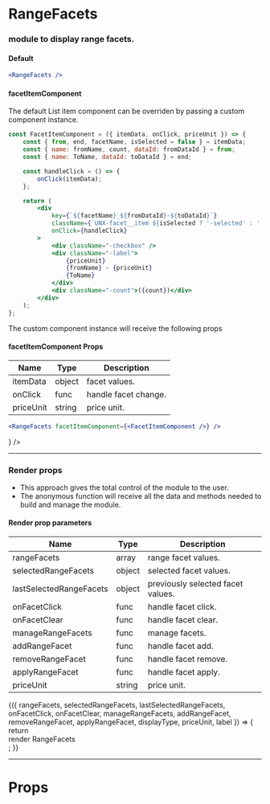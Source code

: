 

<Meta title="RangeFacets" component={RangeFacets} />

# RangeFacets

### module to display range facets.

#### Default

```jsx
<RangeFacets />
```

<Preview>
    <Story name="default">
        <UnbxdSearchWrapper siteKey={siteKey} apiKey={apiKey}>
            <RangeFacets />
            <Products attributesMap={attributesMap} />
            <div className="hidden">
                <SearchBox defaultSearch={defaultSearch} />
            </div>
        </UnbxdSearchWrapper>
    </Story>
</Preview>

#### facetItemComponent

The default List item component can be overriden by passing a custom component instance.

```jsx
const FacetItemComponent = ({ itemData, onClick, priceUnit }) => {
    const { from, end, facetName, isSelected = false } = itemData;
    const { name: fromName, count, dataId: fromDataId } = from;
    const { name: ToName, dataId: toDataId } = end;

    const handleClick = () => {
        onClick(itemData);
    };

    return (
        <div
            key={`${facetName}_${fromDataId}-${toDataId}`}
            className={`UNX-facet__item ${isSelected ? '-selected' : ''}`}
            onClick={handleClick}
        >
            <div className="-checkbox" />
            <div className="-label">
                {priceUnit}
                {fromName} - {priceUnit}
                {ToName}
            </div>
            <div className="-count">({count})</div>
        </div>
    );
};
```

The custom component instance will receive the following props

#### facetItemComponent Props

| Name      | Type   | Description          |
| --------- | ------ | -------------------- |
| itemData  | object | facet values.        |
| onClick   | func   | handle facet change. |
| priceUnit | string | price unit.          |

```jsx
<RangeFacets facetItemComponent={<FacetItemComponent />} />
```

<Preview>
    <Story name="with FacetItemComponent">
        <UnbxdSearchWrapper siteKey={siteKey} apiKey={apiKey}>
            <RangeFacets facetItemComponent={<FacetItemComponent />} />
            <Products attributesMap={attributesMap} />
            <div className="hidden">
                <SearchBox defaultSearch={defaultSearch} />
            </div>
        </UnbxdSearchWrapper>
    </Story>
</Preview>

---

### Render props

-   This approach gives the total control of the module to the user.
-   The anonymous function will receive all the data and methods needed to build and manage the module.

#### Render prop parameters

| Name                    | Type   | Description                       |
| ----------------------- | ------ | --------------------------------- |
| rangeFacets             | array  | range facet values.               |
| selectedRangeFacets     | object | selected facet values.            |
| lastSelectedRangeFacets | object | previously selected facet values. |
| onFacetClick            | func   | handle facet click.               |
| onFacetClear            | func   | handle facet clear.               |
| manageRangeFacets       | func   | manage facets.                    |
| addRangeFacet           | func   | handle facet add.                 |
| removeRangeFacet        | func   | handle facet remove.              |
| applyRangeFacet         | func   | handle facet apply.               |
| priceUnit               | string | price unit.                       |

<Preview>
    <Story name="with render props">
        <UnbxdSearchWrapper siteKey={siteKey} apiKey={apiKey}>
            <RangeFacets>
                {({
                    rangeFacets,
                    selectedRangeFacets,
                    lastSelectedRangeFacets,
                    onFacetClick,
                    onFacetClear,
                    manageRangeFacets,
                    addRangeFacet,
                    removeRangeFacet,
                    applyRangeFacet,
                    displayType,
                    priceUnit,
                    label
                }) => {
                    return <div>render RangeFacets</div>;
                }}
            </RangeFacets>
            <Products attributesMap={attributesMap} />
            <div className="hidden">
                <SearchBox defaultSearch={defaultSearch} />
            </div>
        </UnbxdSearchWrapper>
    </Story>
</Preview>

---

# Props

<Props of={RangeFacets} />
